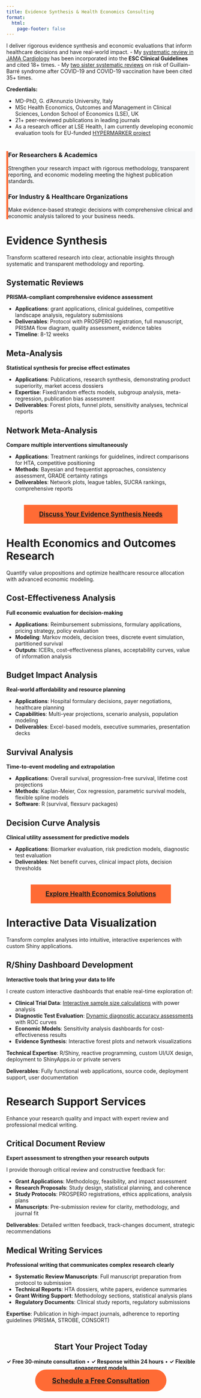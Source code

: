 ```yaml
---
title: Evidence Synthesis & Health Economics Consulting
format:
  html:
    page-footer: false
---
```


I deliver rigorous evidence synthesis and economic evaluations that inform healthcare decisions and have real-world impact. 
- My [systematic review in JAMA Cardiology](pubs/jamacard2023/index.qmd) has been incorporated into the **ESC Clinical Guidelines** and cited 18+ times. 
- My [two sister systematic reviews](https://bisacciamd.com/portfolio.html#category=Guillain-Barr%C3%A9%20syndrome) on risk of Guillain-Barré syndrome after COVID-19 and COVID-19 vaccination have been cited 35+ times.

**Credentials:**

- MD-PhD, G. d'Annunzio University, Italy
- MSc Health Economics, Outcomes and Management in Clinical Sciences, London School of Economics (LSE), UK
- 21+ peer-reviewed publications in leading journals
- As a research officer at LSE Health, I am currently developing economic evaluation tools for EU-funded [HYPERMARKER project](https://www.hypermarker.eu/)

::: {.callout-tip appearance="minimal" style="background-color: #f8f9fa; border-left: 5px solid #ff6b35; margin: 40px 0;"}
###
### For Researchers & Academics
Strengthen your research impact with rigorous methodology, transparent reporting, and economic modeling meeting the highest publication standards.

### For Industry & Healthcare Organizations
Make evidence-based strategic decisions with comprehensive clinical and economic analysis tailored to your business needs.
:::

# Evidence Synthesis

Transform scattered research into clear, actionable insights through systematic and transparent methodology and reporting.

## Systematic Reviews
**PRISMA-compliant comprehensive evidence assessment**

- **Applications**: grant applications, clinical guidelines, competitive landscape analysis, regulatory submissions
- **Deliverables**: Protocol with PROSPERO registration, full manuscript, PRISMA flow diagram, quality assessment, evidence tables
- **Timeline**: 8-12 weeks

## Meta-Analysis
**Statistical synthesis for precise effect estimates**

- **Applications**: Publications, research synthesis, demonstrating product superiority, market access dossiers
- **Expertise**: Fixed/random effects models, subgroup analysis, meta-regression, publication bias assessment
- **Deliverables**: Forest plots, funnel plots, sensitivity analyses, technical reports

## Network Meta-Analysis
**Compare multiple interventions simultaneously**

- **Applications**: Treatment rankings for guidelines, indirect comparisons for HTA, competitive positioning
- **Methods**: Bayesian and frequentist approaches, consistency assessment, GRADE certainty ratings
- **Deliverables**: Network plots, league tables, SUCRA rankings, comprehensive reports

::: {style="text-align: center; margin: 50px 0;"}
[**Discuss Your Evidence Synthesis Needs**](contact.qmd){.btn .btn-primary .btn-lg style="padding: 15px 40px; font-size: 1.2em; background-color: #ff6b35; border-color: #ff6b35;"}
:::

# Health Economics and Outcomes Research

Quantify value propositions and optimize healthcare resource allocation with advanced economic modeling.

## Cost-Effectiveness Analysis
**Full economic evaluation for decision-making**

- **Applications**: Reimbursement submissions, formulary applications, pricing strategy, policy evaluation
- **Modeling**: Markov models, decision trees, discrete event simulation, partitioned survival
- **Outputs**: ICERs, cost-effectiveness planes, acceptability curves, value of information analysis

## Budget Impact Analysis
**Real-world affordability and resource planning**

- **Applications**: Hospital formulary decisions, payer negotiations, healthcare planning
- **Capabilities**: Multi-year projections, scenario analysis, population modeling
- **Deliverables**: Excel-based models, executive summaries, presentation decks

## Survival Analysis
**Time-to-event modeling and extrapolation**

- **Applications**: Overall survival, progression-free survival, lifetime cost projections
- **Methods**: Kaplan-Meier, Cox regression, parametric survival models, flexible spline models
- **Software**: R (survival, flexsurv packages)

## Decision Curve Analysis
**Clinical utility assessment for predictive models**

- **Applications**: Biomarker evaluation, risk prediction models, diagnostic test evaluation
- **Deliverables**: Net benefit curves, clinical impact plots, decision thresholds

::: {style="text-align: center; margin: 50px 0;"}
[**Explore Health Economics Solutions**](contact.qmd){.btn .btn-primary .btn-lg style="padding: 15px 40px; font-size: 1.2em; background-color: #ff6b35; border-color: #ff6b35;"}
:::

# Interactive Data Visualization

Transform complex analyses into intuitive, interactive experiences with custom Shiny applications.

## R/Shiny Dashboard Development
**Interactive tools that bring your data to life**

I create custom interactive dashboards that enable real-time exploration of:

- **Clinical Trial Data**: [Interactive sample size calculations](portfolio/rct/index.qmd) with power analysis
- **Diagnostic Test Evaluation**: [Dynamic diagnostic accuracy assessments](portfolio/dta/index.qmd) with ROC curves
- **Economic Models**: Sensitivity analysis dashboards for cost-effectiveness results
- **Evidence Synthesis**: Interactive forest plots and network visualizations

**Technical Expertise**: R/Shiny, reactive programming, custom UI/UX design, deployment to ShinyApps.io or private servers

**Deliverables**: Fully functional web applications, source code, deployment support, user documentation


# Research Support Services

Enhance your research quality and impact with expert review and professional medical writing.

## Critical Document Review
**Expert assessment to strengthen your research outputs**

I provide thorough critical review and constructive feedback for:

- **Grant Applications**: Methodology, feasibility, and impact assessment
- **Research Proposals**: Study design, statistical planning, and coherence
- **Study Protocols**: PROSPERO registrations, ethics applications, analysis plans
- **Manuscripts**: Pre-submission review for clarity, methodology, and journal fit

**Deliverables**: Detailed written feedback, track-changes document, strategic recommendations

## Medical Writing Services
**Professional writing that communicates complex research clearly**

- **Systematic Review Manuscripts**: Full manuscript preparation from protocol to submission
- **Technical Reports**: HTA dossiers, white papers, evidence summaries
- **Grant Writing Support**: Methodology sections, statistical analysis plans
- **Regulatory Documents**: Clinical study reports, regulatory submissions

**Expertise**: Publication in high-impact journals, adherence to reporting guidelines (PRISMA, STROBE, CONSORT)

::: {.callout-note appearance="simple" icon=false style="margin: 50px 0; text-align: center;"}
## Start Your Project Today

**✓ Free 30-minute consultation** • **✓ Response within 24 hours** • **✓ Flexible engagement models**

[**Schedule a Free Consultation**](contact.qmd){.btn .btn-primary .btn-lg style="padding: 18px 45px; font-size: 1.3em; border-radius: 30px; background-color: #ff6b35; border-color: #ff6b35;"}
:::

<style>
/* Hide only the custom CTA footer */
.custom-cta-footer,
div[style*="background-color: #2c3d50"] {
  display: none !important;
}
</style>